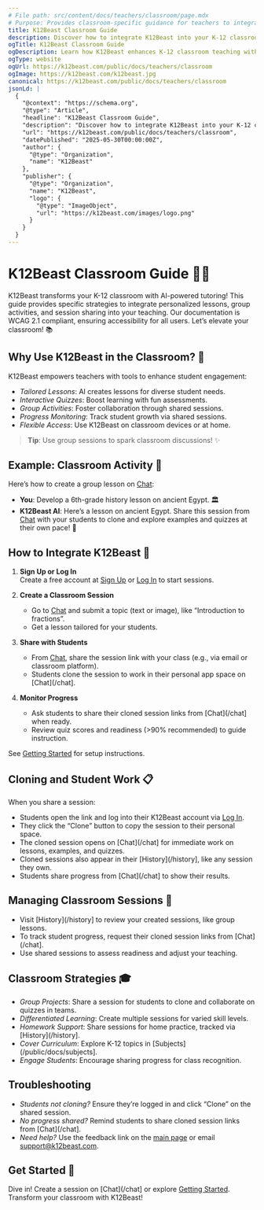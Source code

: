 ```yaml
---
# File path: src/content/docs/teachers/classroom/page.mdx
# Purpose: Provides classroom-specific guidance for teachers to integrate K12Beast into K-12 teaching with AI-powered lessons, group activities, and student progress monitoring.
title: K12Beast Classroom Guide
description: Discover how to integrate K12Beast into your K-12 classroom with AI-powered lessons, group activities, session sharing, and student progress monitoring.
ogTitle: K12Beast Classroom Guide
ogDescription: Learn how K12Beast enhances K-12 classroom teaching with AI-powered tools and progress tracking.
ogType: website
ogUrl: https://k12beast.com/public/docs/teachers/classroom
ogImage: https://k12beast.com/k12beast.jpg
canonical: https://k12beast.com/public/docs/teachers/classroom
jsonLd: |
  {
    "@context": "https://schema.org",
    "@type": "Article",
    "headline": "K12Beast Classroom Guide",
    "description": "Discover how to integrate K12Beast into your K-12 classroom with AI-powered lessons, group activities, session sharing, and student progress monitoring.",
    "url": "https://k12beast.com/public/docs/teachers/classroom",
    "datePublished": "2025-05-30T00:00:00Z",
    "author": {
      "@type": "Organization",
      "name": "K12Beast"
    },
    "publisher": {
      "@type": "Organization",
      "name": "K12Beast",
      "logo": {
        "@type": "ImageObject",
        "url": "https://k12beast.com/images/logo.png"
      }
    }
  }
---
```


# K12Beast Classroom Guide 👩‍🏫

K12Beast transforms your K-12 classroom with AI-powered tutoring! This guide provides specific strategies to integrate personalized lessons, group activities, and session sharing into your teaching. Our documentation is WCAG 2.1 compliant, ensuring accessibility for all users. Let’s elevate your classroom! 📚

## Why Use K12Beast in the Classroom? 🌟

K12Beast empowers teachers with tools to enhance student engagement:

- *Tailored Lessons*: AI creates lessons for diverse student needs.
- *Interactive Quizzes*: Boost learning with fun assessments.
- *Group Activities*: Foster collaboration through shared sessions.
- *Progress Monitoring*: Track student growth via shared sessions.
- *Flexible Access*: Use K12Beast on classroom devices or at home.

> **Tip**: Use group sessions to spark classroom discussions! ✨

## Example: Classroom Activity 📝

Here’s how to create a group lesson on [Chat](/chat):

- **You**: Develop a 6th-grade history lesson on ancient Egypt. 🏛️
- **K12Beast AI**: Here’s a lesson on ancient Egypt. Share this session from [Chat](/chat) with your students to clone and explore examples and quizzes at their own pace! 📖

## How to Integrate K12Beast 🚀

1. **Sign Up or Log In**  
   Create a free account at [Sign Up](/public/signup) or [Log In](/public/login) to start sessions.

2. **Create a Classroom Session**  
   - Go to [Chat](/chat) and submit a topic (text or image), like “Introduction to fractions”.  
   - Get a lesson tailored for your students.

3. **Share with Students**  
   - From [Chat](/chat), share the session link with your class (e.g., via email or classroom platform).  
   - Students clone the session to work in their personal app space on [Chat](/chat].

4. **Monitor Progress**  
   - Ask students to share their cloned session links from [Chat](/chat] when ready.  
   - Review quiz scores and readiness (>90% recommended) to guide instruction.

See [Getting Started](/public/docs/getting-started) for setup instructions.

## Cloning and Student Work 📋

When you share a session:

- Students open the link and log into their K12Beast account via [Log In](/public/login).
- They click the “Clone” button to copy the session to their personal space.
- The cloned session opens on [Chat](/chat] for immediate work on lessons, examples, and quizzes.
- Cloned sessions also appear in their [History](/history], like any session they own.
- Students share progress from [Chat](/chat] to show their results.

## Managing Classroom Sessions 📜

- Visit [History](/history] to review your created sessions, like group lessons.
- To track student progress, request their cloned session links from [Chat](/chat].
- Use shared sessions to assess readiness and adjust your teaching.

## Classroom Strategies 🎓

- *Group Projects*: Share a session for students to clone and collaborate on quizzes in teams.  
- *Differentiated Learning*: Create multiple sessions for varied skill levels.  
- *Homework Support*: Share sessions for home practice, tracked via [History](/history].  
- *Cover Curriculum*: Explore K-12 topics in [Subjects](/public/docs/subjects].  
- *Engage Students*: Encourage sharing progress for class recognition.

## Troubleshooting

- *Students not cloning?* Ensure they’re logged in and click “Clone” on the shared session.  
- *No progress shared?* Remind students to share cloned session links from [Chat](/chat].  
- *Need help?* Use the feedback link on the [main page](/) or email support@k12beast.com.

## Get Started 🐾

Dive in! Create a session on [Chat](/chat] or explore [Getting Started](/public/docs/getting-started). Transform your classroom with K12Beast!
